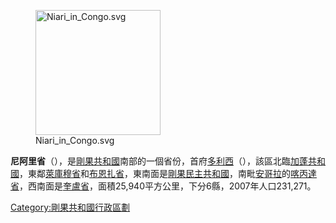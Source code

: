 [[Image:Niari__in_Congo.svg|200px]]

'''尼阿里省'''（{{lang-fr|Niari}}），是[[剛果共和國|剛果共和國]]南部的一個省份，首府[[多利西|多利西]]（{{lang|fr|Dolisie}}），該區北臨[[加蓬共和國|加蓬共和國]]，東鄰[[萊庫穆省|萊庫穆省]]和[[布恩扎省|布恩扎省]]，東南面是[[剛果民主共和國|剛果民主共和國]]，南毗[[安哥拉|安哥拉]]的[[喀丙達省|喀丙達省]]，西南面是[[奎盧省_(剛果共和國)|奎盧省]]，面積25,940平方公里，下分6縣，2007年人口231,271。

{{RCongo-stub}}

{{剛果共和國}}

[[Category:剛果共和國行政區劃|Category:剛果共和國行政區劃]]